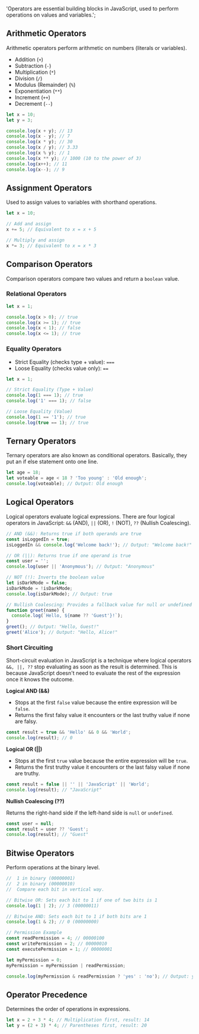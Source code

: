   'Operators are essential building blocks in JavaScript, used to perform operations on values and variables.';

## Arithmetic Operators

Arithmetic operators perform arithmetic on numbers (literals or variables).

- Addition (`+`)
- Subtraction (`-`)
- Multiplication (`*`)
- Division (`/`)
- Modulus (Remainder) (`%`)
- Exponentiation (`**`)
- Increment (`++`)
- Decrement (`--`)

```js
let x = 10;
let y = 3;

console.log(x + y); // 13
console.log(x - y); // 7
console.log(x * y); // 30
console.log(x / y); // 3.33
console.log(x % y); // 1
console.log(x ** y); // 1000 (10 to the power of 3)
console.log(x++); // 11
console.log(x--); // 9
```

## Assignment Operators

Used to assign values to variables with shorthand operations.

```js
let x = 10;

// Add and assign
x += 5; // Equivalent to x = x + 5

// Multiply and assign
x *= 3; // Equivalent to x = x * 3
```

## Comparison Operators

Comparison operators compare two values and return a `boolean` value.

### Relational Operators

```js
let x = 1;

console.log(x > 0); // true
console.log(x >= 1); // true
console.log(x < 1); // false
console.log(x <= 1); // true
```

### Equality Operators

- Strict Equality (checks type + value): `===`
- Loose Equality (checks value only): `==`

```js
let x = 1;

// Strict Equality (Type + Value)
console.log(1 === 1); // true
console.log('1' === 1); // false

// Loose Equality (Value)
console.log(1 == '1'); // true
console.log(true == 1); // true
```

## Ternary Operators

Ternary operators are also known as conditional operators. Basically, they put an if else statement onto one line.

```js
let age = 18;
let voteable = age < 18 ? 'Too young' : 'Old enough';
console.log(voteable); // Output: Old enough
```

## Logical Operators

Logical operators evaluate logical expressions. There are four logical operators in JavaScript: `&&` (AND), `||` (OR), `!` (NOT), `??` (Nullish Coalescing).

```js
// AND (&&): Returns true if both operands are true
const isLoggedIn = true;
isLoggedIn && console.log('Welcome back!'); // Output: "Welcome back!"

// OR (||): Returns true if one operand is true
const user = '';
console.log(user || 'Anonymous'); // Output: "Anonymous"

// NOT (!): Inverts the boolean value
let isDarkMode = false;
isDarkMode = !isDarkMode;
console.log(isDarkMode); // Output: true

// Nullish Coalescing: Provides a fallback value for null or undefined
function greet(name) {
  console.log(`Hello, ${name ?? 'Guest'}!`);
}
greet(); // Output: "Hello, Guest!"
greet('Alice'); // Output: "Hello, Alice!"
```

### Short Circuiting

Short-circuit evaluation in JavaScript is a technique where logical operators `&&, ||, ??` stop evaluating as soon as the result is determined. This is because JavaScript doesn't need to evaluate the rest of the expression once it knows the outcome.

**Logical AND (&&)**

- Stops at the first `false` value because the entire expression will be `false`.
- Returns the first falsy value it encounters or the last truthy value if none are falsy.

```js
const result = true && 'Hello' && 0 && 'World';
console.log(result); // 0
```

**Logical OR (||)**

- Stops at the first `true` value because the entire expression will be `true`.
- Returns the first truthy value it encounters or the last falsy value if none are truthy.

```js
const result = false || '' || 'JavaScript' || 'World';
console.log(result); // "JavaScript"
```

**Nullish Coalescing (??)**

Returns the right-hand side if the left-hand side is `null` or `undefined`.

```js
const user = null;
const result = user ?? 'Guest';
console.log(result); // "Guest"
```

## Bitwise Operators

Perform operations at the binary level.

```js
//  1 in binary (00000001)
//  2 in binary (00000010)
//  Compare each bit in vertical way.

// Bitwise OR: Sets each bit to 1 if one of two bits is 1
console.log(1 | 2); // 3 (00000011)

// Bitwise AND: Sets each bit to 1 if both bits are 1
console.log(1 & 2); // 0 (00000000)

// Permission Example
const readPermission = 4; // 00000100
const writePermission = 2; // 00000010
const executePermission = 1; // 00000001

let myPermission = 0;
myPermission = myPermission | readPermission;

console.log(myPermission & readPermission ? 'yes' : 'no'); // Output: yes
```

## Operator Precedence

Determines the order of operations in expressions.

```js
let x = 2 + 3 * 4; // Multiplication first, result: 14
let y = (2 + 3) * 4; // Parentheses first, result: 20
```

